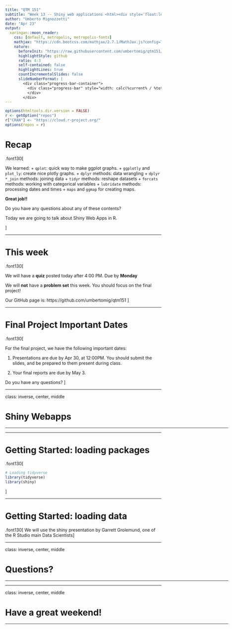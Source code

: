 ```yaml
---
title: "QTM 151"
subtitle: "Week 13 -- Shiny web applications <html><div style='float:left'></div><hr color='#f2a900' size=1px width=800px></html>"
author: "Umberto Mignozzetti"
date: "Apr 23"
output: 
  xaringan::moon_reader:
    css: [default, metropolis, metropolis-fonts]
    mathjax: "https://cdn.bootcss.com/mathjax/2.7.1/MathJax.js?config=TeX-MML-AM_HTMLorMML"
    nature: 
      beforeInit: "https://raw.githubusercontent.com/umbertomig/qtm151/main/slides/wmisc/macros.js"
      highlightStyle: github
      ratio: 4:3
      self-contained: false
      highlightLines: true
      countIncrementalSlides: false
      slideNumberFormat: |
        <div class="progress-bar-container">
          <div class="progress-bar" style="width: calc(%current% / %total% * 100%);">
          </div>
        </div>
---
```


```r
options(htmltools.dir.version = FALSE)
r <- getOption("repos")
r["CRAN"] <- "https://cloud.r-project.org/"
options(repos = r)
```

<style>

.remark-slide-number {
  position: inherit;
}

.remark-slide-number .progress-bar-container {
  position: absolute;
  bottom: 0;
  height: 6px;
  display: block;
  left: 0;
  right: 0;
}

.remark-slide-number .progress-bar {
  height: 100%;
  background-color: #f2a900;
}

.orange {
  color: #f2a900;
}
</style>

# Recap

.font130[

We learned:
 + `qplot`: quick way to make ggplot graphs.
 + `ggplotly` and `plot_ly`: create nice plotly graphs.
 + `dplyr` methods: data wrangling
 + `dplyr *_join` methods: joining data
 + `tidyr` methods: reshape datasets
 + `forcats` methods: working with categorical variables
 + `lubridate` methods: processing dates and times
 + `maps` and `ggmap` for creating maps.

**Great job!!**

Do you have any questions about any of these contents?

Today we are going to talk about Shiny Web Apps in R.

]

---

# This week

.font130[

We will have a **quiz** posted today after 4:00 PM. Due by **Monday**

We will **not** have a **problem set** this week. You should focus on the final project!

Our GitHub page is: https://github.com/umbertomig/qtm151
]

---

# Final Project Important Dates

.font130[

For the final project, we have the following important dates:

1. Presentations are due by Apr 30, at 12:00PM. You should submit the slides, and be prepared to them present during class.

2. Your final reports are due by May 3.

Do you have any questions?
]

---

class: inverse, center, middle

# Shiny Webapps

<html><div style='float:left'></div><hr color='#f2a900' size=1px width=720px></html> 

---

# Getting Started: loading packages

.font130[
```r
# Loading tidyverse
library(tidyverse)
library(shiny)
```
]

---


# Getting Started: loading data

.font130[
We will use the shiny presentation by Garrett Grolemund, one of the R Studio main Data Scientists
]

---

class: inverse, center, middle

# Questions?

<html><div style='float:left'></div><hr color='#f2a900' size=1px width=720px></html>

---

class: inverse, center, middle

# Have a great weekend!

<html><div style='float:left'></div><hr color='#f2a900' size=1px width=720px></html>